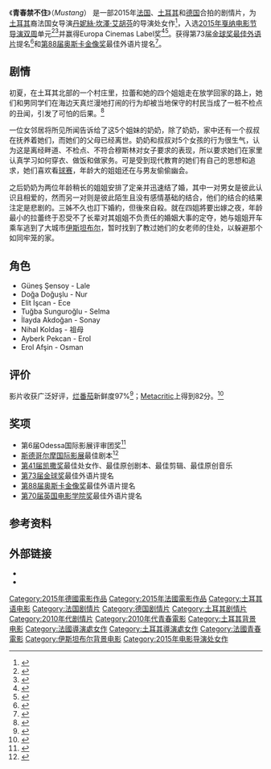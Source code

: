 {{noteTA
|T=zh-cn:野马; zh-tw:少女離家記; zh-hk:青春禁不住;
|1=zh-cn:野马; zh-tw:少女離家記; zh-hk:青春禁不住;
|2=zh-cn:伊斯坦布尔; zh-tw:伊斯坦堡; zh-hk:伊斯坦堡;
}}
{{Infobox film
| name           = 少女離家記<br>Mustang
| image          = Mustang poster.jpg
| caption        = 电影海报
| director       = [[Deniz_Gamze_Ergüven|Deniz Gamze Ergüven]]
| producer       = [[Charles_Gillibert|Charles Gillibert]]
| writer         = Deniz Gamze Ergüven<br>[[Alice_Winocour|Alice Winocour]]
| starring       = Güneş Şensoy
| music          = [[Warren_Ellis|Warren Ellis]]
| cinematography = David Chizallet<br>Ersin Gok  
| editing        = Mathilde Van de Moortel 
| distributor    = Ad Vitam  {{small|(法国)}}<ref>{{cite web|last1=Tartaglione|first1=Nancy|title=Directors’ Fortnight Winners: ‘My Golden Days’, ‘Mustang’, ‘Serpent’ – Cannes|url=http://deadline.com/2015/05/directors-fortnight-winners-2015-golden-days-mustang-cannes-1201431734/|website=Deadline|accessdate=7 August 2015|archive-date=2016-03-09|archive-url=https://web.archive.org/web/20160309180633/http://deadline.com/2015/05/directors-fortnight-winners-2015-golden-days-mustang-cannes-1201431734/|dead-url=no}}</ref>
| released       = {{Film date|2015|5|19|[[坎城|坎城]]|2015|6|17|法国|2016|3|25|台灣<ref>{{cite web|title=Cannes participants Valley of Love and Mustang land in theatres|url=http://www.cineuropa.org/nw.aspx?t=newsdetail&l=en&did=294217|website=Cineuropa|accessdate=7 August 2015|archive-date=2016-03-04|archive-url=https://web.archive.org/web/20160304101957/http://www.cineuropa.org/nw.aspx?t=newsdetail&l=en&did=294217|dead-url=yes}}</ref>|2016|4|28|香港}}
| runtime        = 97 分钟
| country        = 法国<br>土耳其<br>德国
| language       = 土耳其语
| budget         = 130万欧元
| gross          = 230万美元
| cn_name  = 野马
| tw_name  = 少女離家記
| hk_name  = 青春禁不住
}}

《'''青春禁不住'''》（''Mustang''） 是一部2015年[[法国|法国]]、[[土耳其|土耳其]]和[[德国|德国]]合拍的剧情片，为[[土耳其|土耳其]]裔法国女导演[[丹妮絲·坎澤·艾胡芬|丹妮絲·坎澤·艾胡芬]]的导演处女作<ref name="debut">{{cite web |url=http://t24.com.tr/haber/mustang-bes-kiz-kardesin-ozgurluk-kosusu,297470 |title=Mustang: Beş kız kardeşin özgürlük koşusu |accessdate=5 July 2015 |work=T24 |archive-date=2016-03-04 |archive-url=https://web.archive.org/web/20160304190749/http://t24.com.tr/haber/mustang-bes-kiz-kardesin-ozgurluk-kosusu,297470 |dead-url=no }}</ref>，入选[[2015年戛纳电影节|2015年戛纳电影节]][[导演双周|导演双周]]单元<ref name="Quinzaine">{{cite web |url=http://www.quinzaine-realisateurs.com/the-directors-fortnight-2015-selection-p487.html |title=The Directors' Fortnight 2015 selection! |accessdate=21 April 2015 |work=Quinzaine des Réalisateurs |deadurl=yes |archiveurl=https://web.archive.org/web/20150423224901/http://www.quinzaine-realisateurs.com/the-directors-fortnight-2015-selection-p487.html |archivedate=2015年4月23日 }}</ref><ref name="Variety">{{cite web |url=http://variety.com/2015/film/festivals/cannes-directors-fortnight-lineup-unveiled-1201476479/ |title=Cannes: Directors’ Fortnight Unveils 2015 Lineup |author=Justin Chang |date=21 April 2015 |accessdate=21 April 2015 |work=Variety |archive-date=2016-01-13 |archive-url=https://web.archive.org/web/20160113190136/http://variety.com/2015/film/festivals/cannes-directors-fortnight-lineup-unveiled-1201476479/ |dead-url=no }}</ref>并赢得Europa Cinemas Label奖<ref>{{cite web |url=http://www.hollywoodreporter.com/news/cannes-2015-directors-fortnight-awards-797335 |title=Cannes: 'Embrace of the Serpent' Tops Directors' Fortnight Awards |date=22 May 2015 |accessdate=22 May 2015 |work=Hollywood Reporter |author=Rebecca Ford |archive-date=2019-02-24 |archive-url=https://web.archive.org/web/20190224233638/https://www.hollywoodreporter.com/news/cannes-2015-directors-fortnight-awards-797335 |dead-url=no }}</ref><ref>{{cite tweet |user=Quinzaine |author=Quinzaine des Réalisateurs |author-link=Directors' Fortnight |number=601807295052435456 |date=22 May 2015 |accessdate=22 May 2015 |title=Mention to "The Exquisite Corpus de/by Peter Tscherkassky #quinzaine2015}}</ref>。获得第73届[[金球奖最佳外语片|金球奖最佳外语片]]提名<ref>{{cite web|last1=Merry|first1=Stephanie|last2=Yahr|first2=Emily|title=Golden Globes nominations 2016: Complete list and analysis; Schumer, Stallone nominated; ‘Carol’ leads with five|url=https://www.washingtonpost.com/news/arts-and-entertainment/wp/2015/12/10/golden-globes-nominations-2016-complete-coverage/|accessdate=10 December 2015|archive-date=2015-12-10|archive-url=https://web.archive.org/web/20151210203643/https://www.washingtonpost.com/news/arts-and-entertainment/wp/2015/12/10/golden-globes-nominations-2016-complete-coverage/|dead-url=no}}</ref>和[[第88届奥斯卡金像奖|第88届奥斯卡金像奖]]最佳外语片提名<ref name="France">{{cite web |url=http://www.hollywoodreporter.com/news/mustang-is-frances-oscars-2015-822899 |title=Oscars: France Selects 'Mustang' As Foreign-Language Submission |last=Richford |first=Rhonda |work=[[The_Hollywood_Reporter|The Hollywood Reporter]] |date=22 September 2015 |accessdate=22 September 2015 |archive-date=2015-09-25 |archive-url=https://web.archive.org/web/20150925093736/http://www.hollywoodreporter.com/news/mustang-is-frances-oscars-2015-822899 |dead-url=no }}</ref>。

==剧情==
初夏，在土耳其北部的一个村庄里，拉蕾和她的四个姐姐走在放学回家的路上，她们和男同学们在海边天真烂漫地打闹的行为却被当地保守的村民当成了一桩不检点的丑闻，引发了可怕的后果。<ref>{{cite web|last1=Hoffman|first1=Jordan|title=Mustang review: The Virgin Suicides in Anatolia is a sweet, sad Turkish delight|url=http://www.theguardian.com/film/2015/may/19/mustang-review-the-virgin-suicides-in-istanbul-is-a-turkish-delight|website=The Guardian|accessdate=7 August 2015|archive-date=2015-12-03|archive-url=https://web.archive.org/web/20151203094410/http://www.theguardian.com/film/2015/may/19/mustang-review-the-virgin-suicides-in-istanbul-is-a-turkish-delight|dead-url=no}}</ref>

一位女邻居将所见所闻告诉给了这5个姐妹的奶奶，除了奶奶，家中还有一个叔叔在抚养着她们，而她们的父母已经离世。奶奶和叔叔对5个女孩的行为很生气，认为这是离经畔道、不检点、不符合穆斯林对女子要求的表现，所以要求她们在家里认真学习如何穿衣、做饭和做家务。可是受到现代教育的她们有自己的思想和追求，她们喜欢看[[球赛|球赛]]，年龄大的姐姐还在与男友偷偷幽会。

之后奶奶为两位年龄稍长的姐姐安排了定亲并迅速结了婚，其中一对男女是彼此认识且相爱的，然而另一对则是彼此陌生且没有感情基础的结合，他们的结合的结果注定是悲剧的。三姊不久也訂下婚約，但後來自殺。就在四姐將要出嫁之夜，年龄最小的拉蕾终于忍受不了长辈对其姐姐不负责任的婚姻大事的定夺，她与姐姐开车乘车逃到了大城市[[伊斯坦布尔|伊斯坦布尔]]，暂时找到了教过她们的女老师的住处，以躲避那个如同牢笼的家。

==角色==
* Güneş Şensoy - Lale 
* Doğa Doğuşlu - Nur 
* Elit İşcan - Ece
* Tuğba Sunguroğlu - Selma 
* İlayda Akdoğan - Sonay
* Nihal Koldaş - 祖母
* Ayberk Pekcan - Erol
* Erol Afşin - Osman

==评价==
影片收获广泛好评，[[烂番茄|烂番茄]]新鲜度97%<ref>{{cite web|url=http://www.rottentomatoes.com/m/mustang_2015/|title=Mustang|date=20 November 2015|work=rottentomatoes.com|accessdate=19 November 2015|archive-date=2019-03-22|archive-url=https://web.archive.org/web/20190322073749/https://www.rottentomatoes.com/m/mustang_2015|dead-url=no}}</ref>；[[Metacritic|Metacritic]]上得到82分。<ref>{{cite web|url=http://www.metacritic.com/movie/mustang|title=Mustang|work=Metacritic|accessdate=19 November 2015|archive-date=2015-11-19|archive-url=https://web.archive.org/web/20151119082649/http://www.metacritic.com/movie/mustang|dead-url=no}}</ref>

==奖项==
* 第6届Odessa国际影展评审团奖<ref>{{cite web|url=http://oiff.com.ua/en/2015/award-winners-2015.htm|title=Award winners 2015|work=oiff.com.ua|accessdate=22 November 2015|deadurl=yes|archiveurl=https://web.archive.org/web/20151122231750/http://oiff.com.ua/en/2015/award-winners-2015.htm|archivedate=2015年11月22日}}</ref>
* [[斯德哥尔摩国际影展|斯德哥尔摩国际影展]]最佳剧本<ref>{{cite web|url=http://www.stockholmfilmfestival.se/en/news/2015/stockholm-film-festival-announces-2015-award-winners|title=Stockholm Film Festival Announces 2015 Award Winners|work=Stockholm Film Festival|accessdate=22 November 2015|archive-url=https://web.archive.org/web/20151214233649/http://www.stockholmfilmfestival.se/en/news/2015/stockholm-film-festival-announces-2015-award-winners|archive-date=2015-12-14|dead-url=yes}}</ref>
*[[第41届凯撒奖|第41届凯撒奖]]最佳处女作、最佳原创剧本、最佳剪辑、最佳原创音乐
* [[第73届金球奖|第73届金球奖]]最佳外语片提名
* [[第88届奥斯卡金像奖|第88届奥斯卡金像奖]]最佳外语片提名
* [[第70届英国电影学院奖|第70届英国电影学院奖]]最佳外语片提名

==参考资料==
{{reflist|2}}

==外部链接==
* {{IMDb title|3966404|Mustang}}
* {{Rotten Tomatoes}}

{{盧米埃獎最佳影片獎}}
{{DEFAULTSORT:Mustang}}
[[Category:2015年德國電影作品|Category:2015年德國電影作品]]
[[Category:2015年法國電影作品|Category:2015年法國電影作品]]
[[Category:土耳其语电影|Category:土耳其语电影]]
[[Category:法国剧情片|Category:法国剧情片]]
[[Category:德国剧情片|Category:德国剧情片]]
[[Category:土耳其剧情片|Category:土耳其剧情片]]
[[Category:2010年代剧情片|Category:2010年代剧情片]]
[[Category:2010年代青春電影|Category:2010年代青春電影]]
[[Category:土耳其背景电影|Category:土耳其背景电影]]
[[Category:法國導演處女作|Category:法國導演處女作]]
[[Category:土耳其導演處女作|Category:土耳其導演處女作]]
[[Category:法國青春電影|Category:法國青春電影]]
[[Category:伊斯坦布尔背景电影|Category:伊斯坦布尔背景电影]]
[[Category:2015年电影导演处女作|Category:2015年电影导演处女作]]